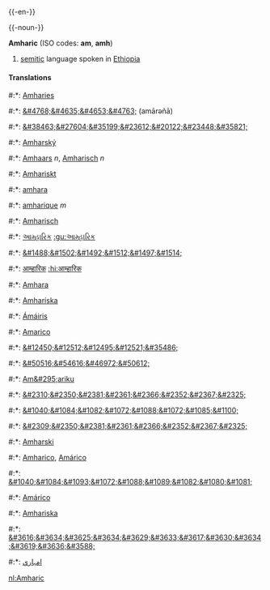 {{-en-}}

{{-noun-}}

'''Amharic''' (ISO codes: '''am''', '''amh''')
#[[semitic]] language spoken in [[Ethiopia]]

====Translations====
#:*{{af}}: [[Amharies]]
#:*{{am}}: [[&#4768;&#4635;&#4653;&#4763;]] (am&#257;r&#601;ñ&#257;)
#:*{{zh}}: [[&#38463;&#27604;&#35199;&#23612;&#20122;&#23448;&#35821;]]
#:*{{cs}}: [[Amharský]]
#:*{{nl}}: [[Amhaars]] ''n'', [[Amharisch]] ''n''
#:*{{fo}}: [[Amhariskt]]
#:*{{fi}}: [[amhara]]
#:*{{fr}}: [[amharique]] ''m''
#:*{{de}}: [[Amharisch]]
#:*{{gu}}: [[આમ્હારિક]] [[:gu:આમ્હારિક]]
#:*{{he}}: [[&#1488;&#1502;&#1492;&#1512;&#1497;&#1514;]]
#:*{{hi}}: [[आम्हारिक]] [[:hi:आम्हारिक]]
#:*{{hu}}: [[Amhara]]
#:*{{is}}: [[Amharíska]]
#:*{{ga}}: [[Ámáiris]]
#:*{{it}}: [[Amarico]]
#:*{{ja}}: [[&#12450;&#12512;&#12495;&#12521;&#35486;]]
#:*{{ko}}: [[&#50516;&#54616;&#46972;&#50612;]]
#:*{{mt}}: [[Am&#295;ariku]]
#:*{{mr}}: [[&#2310;&#2350;&#2381;&#2361;&#2366;&#2352;&#2367;&#2325;]]
#:*{{mdf}}: [[&#1040;&#1084;&#1082;&#1072;&#1088;&#1072;&#1085;&#1100;]]
#:*{{ne}}: [[&#2309;&#2350;&#2381;&#2361;&#2366;&#2352;&#2367;&#2325;]]
#:*{{pl}}: [[Amharski]]
#:*{{pt}}: [[Amharico]], [[Amárico]]
#:*{{ru}}: [[&#1040;&#1084;&#1093;&#1072;&#1088;&#1089;&#1082;&#1080;&#1081;]]
#:*{{es}}: [[Amárico]]
#:*{{sv}}: [[Amhariska]]
#:*{{th}}: [[&#3616;&#3634;&#3625;&#3634;&#3629;&#3633;&#3617;&#3630;&#3634;&#3619;&#3636;&#3588;]]
#:*{{ur}}: [[امہاري]]


[[nl:Amharic]]